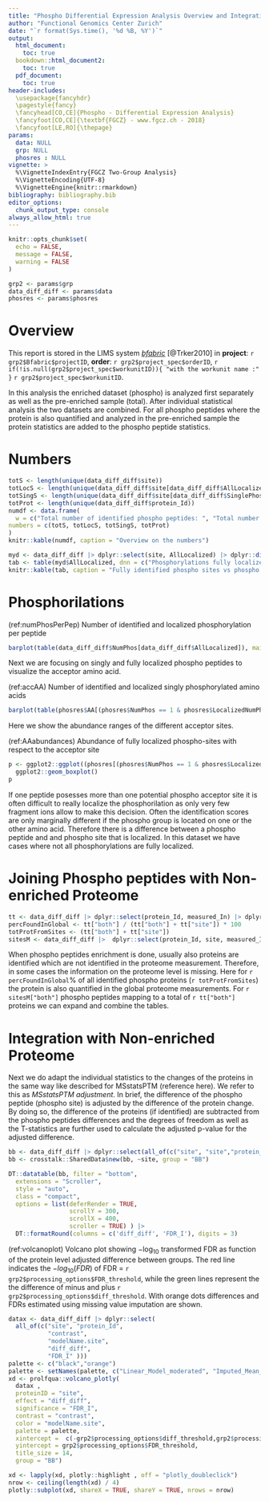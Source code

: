 ```yaml
---
title: "Phospho Differential Expression Analysis Overview and Integration"
author: "Functional Genomics Center Zurich"
date: "`r format(Sys.time(), '%d %B, %Y')`"
output:
  html_document:
    toc: true
  bookdown::html_document2:
    toc: true
  pdf_document: 
    toc: true
header-includes: 
  \usepackage{fancyhdr}
  \pagestyle{fancy}
  \fancyhead[CO,CE]{Phospho - Differential Expression Analysis}
  \fancyfoot[CO,CE]{\textbf{FGCZ} - www.fgcz.ch - 2018}
  \fancyfoot[LE,RO]{\thepage} 
params:
  data: NULL
  grp: NULL
  phosres : NULL
vignette: >
  %\VignetteIndexEntry{FGCZ Two-Group Analysis}
  %\VignetteEncoding{UTF-8}
  %\VignetteEngine{knitr::rmarkdown}
bibliography: bibliography.bib
editor_options: 
  chunk_output_type: console
always_allow_html: true
---
```




```r

knitr::opts_chunk$set(
  echo = FALSE,
  message = FALSE,
  warning = FALSE
)

grp2 <- params$grp
data_diff_diff <- params$data
phosres <- params$phosres
```

# Overview

This report is stored in the LIMS system [_bfabric_](https://fgcz-bfabric.uzh.ch) [@Trker2010] in
__project__: `r grp2$Bfabric$projectID`, __order__: `r grp2$project_spec$orderID`, `r if(!is.null(grp2$project_spec$workunitID)){ "with the workunit name :" }`  `r grp2$project_spec$workunitID`.

In this analysis the enriched dataset (phospho) is analyzed first separately as well as the pre-enriched sample (total). After individual statistical analysis the two datasets are combined. For all phospho peptides where the protein is also quantified and analyzed in the pre-enriched sample the protein statistics are added to the phospho peptide statistics. 

# Numbers

```r
totS <- length(unique(data_diff_diff$site))
totLocS <- length(unique(data_diff_diff$site[data_diff_diff$AllLocalized]))
totSingS <- length(unique(data_diff_diff$site[data_diff_diff$SinglePhosLocalized_bool]))
totProt <- length(unique(data_diff_diff$protein_Id))
numdf <- data.frame(
  w = c("Total number of identified phospho peptides: ", "Total number of phospho peptides with fully localized phosphorylations (sites):", "Total number of singly phosphorylated and localized phospho peptides: ", "Total number of phospho proteins: "), 
numbers = c(totS, totLocS, totSingS, totProt)
)
knitr::kable(numdf, caption = "Overview on the numbers")

```


```r
myd <- data_diff_diff |> dplyr::select(site, AllLocalized) |> dplyr::distinct() 
tab <- table(myd$AllLocalized, dnn = c("Phosphorylations fully localized"))
knitr::kable(tab, caption = "Fully identified phospho sites vs phospho peptides")
```


# Phosphorilations

(ref:numPhosPerPep) Number of identified and localized phosphorylation per peptide

```r
barplot(table(data_diff_diff$NumPhos[data_diff_diff$AllLocalized]), main = "Number of identified Phosphorylations per Peptide")
```


Next we are focusing on singly and fully localized phospho peptides to visualize the acceptor amino acid.

(ref:accAA) Number of identified and localized singly phosphorylated amino acids

```r
barplot(table(phosres$AA[(phosres$NumPhos == 1 & phosres$LocalizedNumPhos == 1)]), main = "Phosphorylated AA residues")
```


Here we show the abundance ranges of the different acceptor sites.

(ref:AAabundances) Abundance of fully localized phospho-sites with respect to the acceptor site

```r
p <- ggplot2::ggplot((phosres[(phosres$NumPhos == 1 & phosres$LocalizedNumPhos == 1),]), ggplot2::aes(x = AA, y = avgAbd)) + 
  ggplot2::geom_boxplot()
p
```


If one peptide posesses more than one potential phospho acceptor site it is often difficult to really localize the phosphorilation as only very few fragment ions allow to make this decision. Often the identification scores are only marginally different if the phospho group is located on one or the other amino acid. Therefore there is a difference between a phospho peptide and and phospho site that is localized. In this dataset we have cases where not all phosphorylations are fully localized.

# Joining Phospho peptides with Non-enriched Proteome


```r

tt <- data_diff_diff |> dplyr::select(protein_Id, measured_In) |> dplyr::distinct() |> dplyr::pull(measured_In) |> table()
percFoundInGlobal <- tt["both"] / (tt["both"] + tt["site"]) * 100
totProtFromSites <- (tt["both"] + tt["site"])
sitesM <- data_diff_diff |>  dplyr::select(protein_Id, site, measured_In) |> dplyr::distinct() |> dplyr::pull(measured_In) |> table()

```

When phospho peptides enrichment is done, usually also proteins are identified which are not identified in the proteome measurement.
Therefore, in some cases the information on the proteome level is missing. Here for `r percFoundInGlobal`% of all identified phospho proteins (`r totProtFromSites`)
the protein is also quantified in the global proteome measurements.
For `r sitesM["both"]` phospho peptides mapping to a total of `r tt["both"]` proteins we can expand and combine the tables. 


# Integration with Non-enriched Proteome

Next we do adapt the individual statistics to the changes of the proteins in the same way like described for MSstatsPTM (reference here). We refer to this as *MSstatsPTM adjustment*.
In brief, the difference of the phospho peptide (phospho site) is adjusted by the difference of the protein change. By doing so, the difference of the proteins (if identified) are subtracted from the phospho peptides differences and the degrees of freedom as well as the T-statistics are further used to calculate the adjusted p-value for the adjusted difference.


```r
bb <- data_diff_diff |> dplyr::select(all_of(c("site", "site","protein_Id","contrast","modelName.site","diff_diff","FDR_I")))
bb <- crosstalk::SharedData$new(bb, ~site, group = "BB")

DT::datatable(bb, filter = "bottom",
  extensions = "Scroller",
  style = "auto",
  class = "compact",
  options = list(deferRender = TRUE,
                 scrollY = 300,
                 scrollX = 400,
                 scroller = TRUE) ) |>
  DT::formatRound(columns = c('diff_diff', 'FDR_I'), digits = 3)

```


(ref:volcanoplot)  Volcano plot showing $-\log_{10}$ transformed FDR as function of the protein level adjusted difference between groups. The red line indicates the $-log_{10}(FDR)$ of FDR = `r grp2$processing_options$FDR_threshold`, while the green lines represent the the difference of minus and plus `r grp2$processing_options$diff_threshold`. With orange dots differences and FDRs estimated using missing value imputation are shown.


```r
datax <- data_diff_diff |> dplyr::select(
  all_of(c("site", "protein_Id",
           "contrast",
           "modelName.site",
           "diff_diff",
           "FDR_I" )))
palette <- c("black","orange")
palette <- setNames(palette, c("Linear_Model_moderated", "Imputed_Mean_moderated"))  
xd <- prolfqua::volcano_plotly( 
  datax ,
  proteinID = "site",
  effect = "diff_diff",
  significance = "FDR_I",
  contrast = "contrast",
  color = "modelName.site",
  palette = palette,
  xintercept =  c(-grp2$processing_options$diff_threshold,grp2$processing_options$diff_threshold),
  yintercept = grp2$processing_options$FDR_threshold,
  title_size = 14,
  group = "BB")

xd <- lapply(xd, plotly::highlight , off = "plotly_doubleclick")
nrow <- ceiling(length(xd) / 4)
plotly::subplot(xd, shareX = TRUE, shareY = TRUE, nrows = nrow)

```


